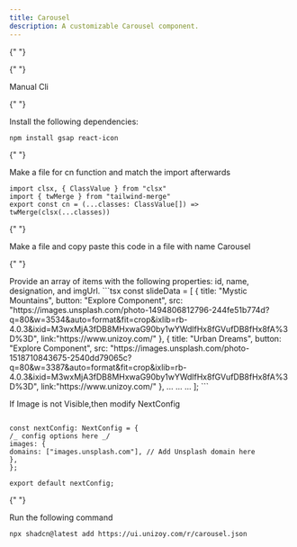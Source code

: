 ```yaml
---
title: Carousel
description: A customizable Carousel component.
---
```


{" "}

<ComponentPreview
  name="carousel-demo"
  className="[&_.preview>[data-orientation=vertical]]:sm:max-w-[70%]"
/>

  <Tabs defaultValue="manual">

{" "}

<TabsList>
  <TabsTrigger value="manual">Manual</TabsTrigger>
  <TabsTrigger value="cli">Cli</TabsTrigger>
</TabsList>

  <TabsContent value="manual">

  <Steps>

{" "}

<Step>Install the following dependencies:</Step>

```bash
npm install gsap react-icon
```

{" "}

<Step>Make a file for cn function and match the import afterwards</Step>

```tsx
import clsx, { ClassValue } from "clsx"
import { twMerge } from "tailwind-merge"
export const cn = (...classes: ClassValue[]) => twMerge(clsx(...classes))
```

{" "}

<Step>Make a file and copy paste this code in a file with name Carousel</Step>

{" "}

<ComponentSource name="carousel" />
<Step>
  Provide an array of items with the following properties: id, name, designation, and imgUrl.
</Step>
```tsx
    const  slideData = [
        {
          title: "Mystic Mountains",
          button: "Explore Component",
          src: "https://images.unsplash.com/photo-1494806812796-244fe51b774d?q=80&w=3534&auto=format&fit=crop&ixlib=rb-4.0.3&ixid=M3wxMjA3fDB8MHxwaG90by1wYWdlfHx8fGVufDB8fHx8fA%3D%3D",
          link:"https://www.unizoy.com/"
        },
        {
          title: "Urban Dreams",
          button: "Explore Component",
          src: "https://images.unsplash.com/photo-1518710843675-2540dd79065c?q=80&w=3387&auto=format&fit=crop&ixlib=rb-4.0.3&ixid=M3wxMjA3fDB8MHxwaG90by1wYWdlfHx8fGVufDB8fHx8fA%3D%3D",
           link:"https://www.unizoy.com/"
        },
        ...
        ...
        ...
      ];
```

<Step>If Image is not Visible,then modify NextConfig</Step>
```tsx import type {NextConfig} from "next";

const nextConfig: NextConfig = {
/_ config options here _/
images: {
domains: ["images.unsplash.com"], // Add Unsplash domain here
},
};

export default nextConfig;
```
  </Steps>

  </TabsContent>

  <TabsContent value="cli">

  <Steps>

{" "}

<Step>Run the following command </Step>

```bash
npx shadcn@latest add https://ui.unizoy.com/r/carousel.json
```

  </Steps>

  </TabsContent>

  </Tabs>
